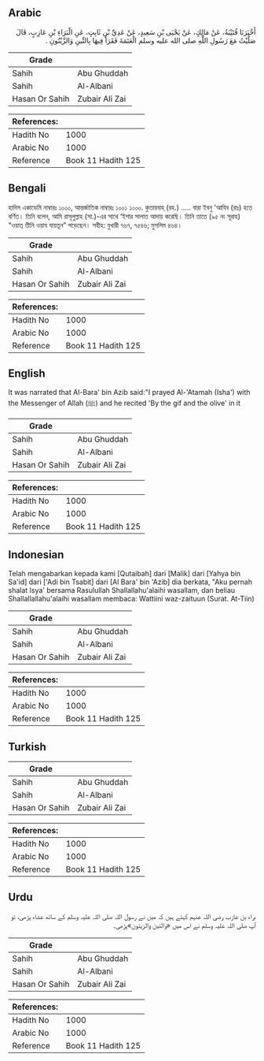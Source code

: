 ## Arabic


<div dir="rtl" lang="ar" style={{fontSize:'larger',backgroundColor:'#f8f9fa',padding:20}}>
أَخْبَرَنَا قُتَيْبَةُ، عَنْ مَالِكٍ، عَنْ يَحْيَى بْنِ سَعِيدٍ، عَنْ عَدِيِّ بْنِ ثَابِتٍ، عَنِ الْبَرَاءِ بْنِ عَازِبٍ، قَالَ صَلَّيْتُ مَعَ رَسُولِ اللَّهِ صلى الله عليه وسلم الْعَتَمَةَ فَقَرَأَ فِيهَا بِالتِّينِ وَالزَّيْتُونِ ‏.‏
</div>
<div style={{backgroundColor:'#f8f9fa',padding:20, marginBottom: 10}}><table> <thead> <tr> <th>Grade</th> <th></th> </tr> </thead> <tbody> <tr><td>Sahih</td><td>Abu Ghuddah</td></tr><tr><td>Sahih</td><td>Al-Albani</td></tr><tr><td>Hasan Or Sahih</td><td>Zubair Ali Zai</td></tr></tbody></table><table> <thead> <tr> <th>References:</th> <th></th> </tr> </thead> <tbody><tr><td>Hadith No</td><td>1000</td></tr><tr><td>Arabic No</td><td>1000</td></tr><tr><td>Reference</td><td>Book 11 Hadith 125</td></tr></tbody></table></div>

## Bengali


<div dir="ltr" lang="bn" style={{fontSize:'larger',backgroundColor:'#f8f9fa',padding:20}}>
হাদিস একাডেমি নাম্বারঃ ১০০০, আন্তর্জাতিক নাম্বারঃ ১০০১ ১০০০. কুতায়বাহ্ (রহ.) ..... বারা ইবনু 'আযিব (রাঃ) হতে বর্ণিত। তিনি বলেন, আমি রাসূলুল্লাহ (সা.)-এর সাথে ‘ইশার সালাত আদায় করেছি। তিনি তাতে (৯৫ নং সূরাহ) “ওয়াত্ তীনি ওয়ায যায়তূন” পড়েছেন। সহীহ: বুখারী ৭৬৭, ৭৫৪৬; মুসলিম ৪৬৪।
</div>
<div style={{backgroundColor:'#f8f9fa',padding:20, marginBottom: 10}}><table> <thead> <tr> <th>Grade</th> <th></th> </tr> </thead> <tbody> <tr><td>Sahih</td><td>Abu Ghuddah</td></tr><tr><td>Sahih</td><td>Al-Albani</td></tr><tr><td>Hasan Or Sahih</td><td>Zubair Ali Zai</td></tr></tbody></table><table> <thead> <tr> <th>References:</th> <th></th> </tr> </thead> <tbody><tr><td>Hadith No</td><td>1000</td></tr><tr><td>Arabic No</td><td>1000</td></tr><tr><td>Reference</td><td>Book 11 Hadith 125</td></tr></tbody></table></div>

## English


<div dir="ltr" lang="en" style={{fontSize:'larger',backgroundColor:'#f8f9fa',padding:20}}>
It was narrated that Al-Bara' bin Azib said:"I prayed Al-'Atamah (Isha') with the Messenger of Allah (ﷺ) and he recited 'By the gif and the olive' in it
</div>
<div style={{backgroundColor:'#f8f9fa',padding:20, marginBottom: 10}}><table> <thead> <tr> <th>Grade</th> <th></th> </tr> </thead> <tbody> <tr><td>Sahih</td><td>Abu Ghuddah</td></tr><tr><td>Sahih</td><td>Al-Albani</td></tr><tr><td>Hasan Or Sahih</td><td>Zubair Ali Zai</td></tr></tbody></table><table> <thead> <tr> <th>References:</th> <th></th> </tr> </thead> <tbody><tr><td>Hadith No</td><td>1000</td></tr><tr><td>Arabic No</td><td>1000</td></tr><tr><td>Reference</td><td>Book 11 Hadith 125</td></tr></tbody></table></div>

## Indonesian


<div dir="ltr" lang="id" style={{fontSize:'larger',backgroundColor:'#f8f9fa',padding:20}}>
Telah mengabarkan kepada kami [Qutaibah] dari [Malik] dari [Yahya bin Sa'id] dari ['Adi bin Tsabit] dari [Al Bara' bin 'Azib] dia berkata, "Aku pernah shalat Isya' bersama Rasulullah Shallallahu'alaihi wasallam, dan beliau Shallallallahu'alaihi wasallam membaca: Wattiini waz-zaituun (Surat. At-Tiin)
</div>
<div style={{backgroundColor:'#f8f9fa',padding:20, marginBottom: 10}}><table> <thead> <tr> <th>Grade</th> <th></th> </tr> </thead> <tbody> <tr><td>Sahih</td><td>Abu Ghuddah</td></tr><tr><td>Sahih</td><td>Al-Albani</td></tr><tr><td>Hasan Or Sahih</td><td>Zubair Ali Zai</td></tr></tbody></table><table> <thead> <tr> <th>References:</th> <th></th> </tr> </thead> <tbody><tr><td>Hadith No</td><td>1000</td></tr><tr><td>Arabic No</td><td>1000</td></tr><tr><td>Reference</td><td>Book 11 Hadith 125</td></tr></tbody></table></div>

## Turkish


<div dir="ltr" lang="tr" style={{fontSize:'larger',backgroundColor:'#f8f9fa',padding:20}}>

</div>
<div style={{backgroundColor:'#f8f9fa',padding:20, marginBottom: 10}}><table> <thead> <tr> <th>Grade</th> <th></th> </tr> </thead> <tbody> <tr><td>Sahih</td><td>Abu Ghuddah</td></tr><tr><td>Sahih</td><td>Al-Albani</td></tr><tr><td>Hasan Or Sahih</td><td>Zubair Ali Zai</td></tr></tbody></table><table> <thead> <tr> <th>References:</th> <th></th> </tr> </thead> <tbody><tr><td>Hadith No</td><td>1000</td></tr><tr><td>Arabic No</td><td>1000</td></tr><tr><td>Reference</td><td>Book 11 Hadith 125</td></tr></tbody></table></div>

## Urdu


<div dir="rtl" lang="ur" style={{fontSize:'larger',backgroundColor:'#f8f9fa',padding:20}}>
براء بن عازب رضی اللہ عنہم کہتے ہیں کہ میں نے رسول اللہ صلی اللہ علیہ وسلم کے ساتھ عشاء پڑھی، تو آپ صلی اللہ علیہ وسلم نے اس میں «والتین والزیتون»پڑھی۔
</div>
<div style={{backgroundColor:'#f8f9fa',padding:20, marginBottom: 10}}><table> <thead> <tr> <th>Grade</th> <th></th> </tr> </thead> <tbody> <tr><td>Sahih</td><td>Abu Ghuddah</td></tr><tr><td>Sahih</td><td>Al-Albani</td></tr><tr><td>Hasan Or Sahih</td><td>Zubair Ali Zai</td></tr></tbody></table><table> <thead> <tr> <th>References:</th> <th></th> </tr> </thead> <tbody><tr><td>Hadith No</td><td>1000</td></tr><tr><td>Arabic No</td><td>1000</td></tr><tr><td>Reference</td><td>Book 11 Hadith 125</td></tr></tbody></table></div>